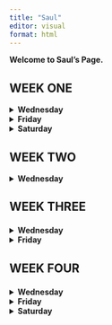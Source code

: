 ```yaml
---
title: "Saul"
editor: visual
format: html
---
```


**Welcome to Saul's Page.**

<H2>WEEK ONE</H2>

<details>

<summary><strong>Wednesday</strong></summary>

## Topics Reviewed

In week 2 we kept using the data set of air quality and started learning about pivot tables. We also reviewed on how to properly use different kinds of graphics and charts in excel.

**Data Description**

Daily air quality measurements in New York, May to September 1973.

**Format**

A data frame with 153 observations on 6 variables.

|        |           |         |                         |
|-------:|:----------|:--------|:------------------------|
| `[,1]` | `Ozone`   | numeric | Ozone (ppb)             |
| `[,2]` | `Solar.R` | numeric | Solar R (lang)          |
| `[,3]` | `Wind`    | numeric | Wind (mph)              |
| `[,4]` | `Temp`    | numeric | Temperature (degrees F) |
| `[,5]` | `Month`   | numeric | Month (1--12)           |
| `[,6]` | `Day`     | numeric | Day of month (1--31)    |

### Details

Daily readings of the following air quality values for May 1, 1973 (a Tuesday) to September 30, 1973.

-   Ozone: Mean ozone in parts per billion from 1300 to 1500 hours at Roosevelt Island

-   Solar.R: Solar radiation in Langleys in the frequency band 4000–7700 Angstroms from 0800 to 1200 hours at Central Park

-   Wind: Average wind speed in miles per hour at 0700 and 1000 hours at LaGuardia Airport

-   Temp: Maximum daily temperature in degrees Fahrenheit at LaGuardia Airport.

**Source**

-   The data were obtained from the New York State Department of Conservation (ozone data) and the National Weather Service (meteorological data).

**References**

-   Chambers, J. M., Cleveland, W. S., Kleiner, B. and Tukey, P. A. (1983) Graphical Methods for Data Analysis. Belmont, CA: Wadsworth.

## Ozone Histogram

We created a Histogram and we use the section of Ozone of this data set to see how the ozone was distribute.

![](Ozone%20Histogram.png){width="375"}

## Scatter Plot Ozone vs Temperature

For the following Scatter Plot, we wanted to see the correlation that Ozone and temperature had together. We took the section of ozone and temperature of this data set and created the scatter plot.

![](ScatterPlot.png){width="375"}

## Average Temp, Ozone, Wind, Solar R. by Month

![](Pivot%201.png){width="390"}

![](Picture1.png){width="375"}

**Average of Temp**:

Starts at 66.46°F in May and increases to a peak of 83.88°F in July.

By September, the temperature drops to 76.90°F.

***Trend***: A clear increase in temperature through the summer months (June, July, and August), followed by a decline in September.

**Average of Ozone**:

Starts low at 24.13 units in May, rises sharply to 59.12 and 60.00 units in July and August, respectively.

Drops back down to 31.45 units in September.

***Trend***: A dramatic spike in ozone levels in the peak summer months.

**Average of Wind**:

Wind speed starts at 11.50 mph in May, increases slightly in June (12.18 mph), then gradually decreases through the summer to 8.52 mph in July and 10.08 mph in September.

***Trend***: A slight increase in early summer, followed by a steady decline.

**Average of Solar Radiation**:

Starts at 182.04 units in May, increases to 216.42 units in July, and decreases again in August (173.09 units) and September (168.21 units).

***Trend***: Solar radiation peaks in July, reflecting longer, sunnier days in mid-summer, with a noticeable decline as the summer ends.

### Max temp, Ozone, Wind, Solar R. by Month

![](Pivot2.png){width="390"}

![](Picture2.png){width="375"}

Using the same variables as before, with repeat a similar process but with the difference that now we were looking for the max of temperature ozone, wind, and solar radiation of these months. Starting with the variable solar radiation, the graphs show that the month with the highest level of this variable was month 5, being at 334. For the rest of the months we see how it declines, with month 6 of 323, month 7 of 314, month 8 of 273, and month 9 259.

Next is the variable temperature. Even though in the last chart the month with the highest averagre temperature was month 7, month 8 had the highest temperature in the month. And the month with the lowest temperature was month 5.

Up next is the variable of wind. And when we take a look to the information of the charts, it shows an interesting correlation between the other variables. If we see the month with the lowest wind rate is 7, being 14.90. In the char above, the month with the highest average temperature is also month 7, which this tells us that less wind could mean a higher temperature.

The last variable in the chart is the ozone. For this variable it is interesting that over these months the ozone variables were completely different from each other.

### Sum temp, Ozone, Wind, Solar R. by Month

![](Pivot3.png){width="390"}

![](Sumquality.png){width="375"}

This table presents the monthly totals for four environmental variables: temperature (Temp), ozone (Ozone), wind (Wind), and solar radiation (Solar.R), across a 5-month period (May to September). Here's an analysis of the data:

### Temperature (Temp)

**Highest Temp**: July recorded the highest temperature with 2181. This suggests that July had the warmest weather in this period.

**Lowest Temp**: June had the lowest temperature at 704. This could indicate cooler conditions in early summer.

***Trend***: There is a noticeable increase from June to July, followed by relatively high values in August and September, suggesting a warmer late summer/early fall season.

**Total**: The sum across all months is 8635, showing that the overall temperature peaks in mid-summer and declines toward the fall.

### Ozone

**Highest Ozone**: July again stands out, with the highest ozone level at 1537. This could be related to high summer temperatures that tend to drive ozone formation.

**Lowest Ozone**: June has the lowest total ozone at 265, possibly due to cooler weather or less pollution.

***Trend***: Ozone increases significantly from May to July, then decreases in August and September, showing that the peak of ozone corresponds to the peak summer month.

**Total**: The overall ozone total is 4673.

### Wind

**Highest Wind**: The highest total wind value is recorded in September at 292.2, likely indicating stronger winds as the season transitions to autumn.

**Lowest Wind**: June has the lowest wind total at 109.6, possibly reflecting more stable atmospheric conditions.

***Trend***: Wind totals fluctuate across the months, with no consistent pattern, except for a noticeable rise in September.

**Total**: The sum for wind across all months is 1103.3.

### Solar Radiation

**Highest Solar Radiation**: July again shows the highest solar radiation total at 5627, reflecting the peak summer sunshine.

**Lowest Solar Radiation**: June has the lowest total solar radiation at 1658, which may be due to fewer daylight hours or cloudier weather.

***Trend***: There’s a steady rise from June to July, followed by a decline in August and September, mirroring the seasonal solar cycle.

**Total**: The overall solar radiation for the period is 20,513, with most of it occurring in the mid-summer months.

### Min temp, Ozone, Wind, Solar R. by Month

![](Pivot4.png){width="390"}

![](Min%20air.png){width="375"}

**Temperature**: The lowest temperature in May is 57°F, increasing gradually through the summer months, peaking at 73°F in July, and slightly dropping to 63°F in September.

***Trend***: Temperatures rise in early summer (June, July) and decline by September.

**Ozone**: The lowest ozone concentration varies, starting very low in May (1 unit), peaking at 12 units in June, and stabilizing around 7-9 units during the rest of the months.

***Trend***: A sharp increase in June, followed by relatively stable levels.

**Wind**: Wind speed declines progressively from May (5.7 mph) to September (2.8 mph).

***Trend***: Wind speed shows a steady decline over the summer.

**Solar Radiation**: It is at its lowest in May (8 units) and fluctuates across the months, reaching a peak in June (37 units) and settling around mid-range values (7-24 units) in other months.

***Trend***: A significant spike in June, with more stable values before and after.

## Month Average of Temperature and Wind

![](Pivot%205.png){width="370"}

![](Chart5.png){width="457"}

**Average Temperature**:

-   In May, the average temperature is 66.46°F.

-   June sees a significant increase to 78.22°F.

-   July has the highest average temperature at 83.88°F, closely followed by August at 83.70°F.

-   The temperature starts to drop in September to 76.90°F.

***Trend***: The average temperature increases steadily from May through July, peaks during July and August, and then starts declining in September.

**Average Wind Speed**:

-   Wind speed starts relatively high in May at 11.50 mph and increases slightly in June to 12.18 mph.

-   However, wind speed drops significantly in July to 8.52 mph and remains relatively low in August at 8.86 mph.

-   It picks up again in September to 10.08 mph.

***Trend***: The wind speed starts high in early summer, drops to its lowest in July and August, and rises again in September.

**Relationship Between Temperature and Wind Speed**:

-   As temperature increases, the wind speed tends to decrease. This inverse relationship is most noticeable in the summer months (July and August), where the highest temperatures coincide with the lowest wind speeds.

-   The drop in wind speed during the hottest months (July and August) suggests that calm, warm weather prevails during the peak of summer.

</details>

<details>

<summary><strong>Friday</strong></summary>

PLACE TEXT HERE

</details>

<details>

<summary><strong>Saturday</strong></summary>

PLACE TEXT HERE

</details>

<H2>WEEK TWO</H2>

<details>

<summary><strong>Wednesday</strong></summary>

Date : Wednesday 09/04 And Friday 09/06

## Topics Reviewed

In week 2 we kept using the data set of air quality and started learning about pivot tables. We also reviewed on how to properly use different kinds of graphics and charts in excel.

**Data Description**

Daily air quality measurements in New York, May to September 1973.

**Format**

A data frame with 153 observations on 6 variables.

|        |           |         |                         |
|-------:|:----------|:--------|:------------------------|
| `[,1]` | `Ozone`   | numeric | Ozone (ppb)             |
| `[,2]` | `Solar.R` | numeric | Solar R (lang)          |
| `[,3]` | `Wind`    | numeric | Wind (mph)              |
| `[,4]` | `Temp`    | numeric | Temperature (degrees F) |
| `[,5]` | `Month`   | numeric | Month (1--12)           |
| `[,6]` | `Day`     | numeric | Day of month (1--31)    |

### Details

Daily readings of the following air quality values for May 1, 1973 (a Tuesday) to September 30, 1973.

-   Ozone: Mean ozone in parts per billion from 1300 to 1500 hours at Roosevelt Island

-   Solar.R: Solar radiation in Langleys in the frequency band 4000–7700 Angstroms from 0800 to 1200 hours at Central Park

-   Wind: Average wind speed in miles per hour at 0700 and 1000 hours at LaGuardia Airport

-   Temp: Maximum daily temperature in degrees Fahrenheit at LaGuardia Airport.

**Source**

-   The data were obtained from the New York State Department of Conservation (ozone data) and the National Weather Service (meteorological data).

**References**

-   Chambers, J. M., Cleveland, W. S., Kleiner, B. and Tukey, P. A. (1983) Graphical Methods for Data Analysis. Belmont, CA: Wadsworth.

## Ozone Histogram

We created a Histogram and we use the section of Ozone of this data set to see how the ozone was distribute.

![](Ozone%20Histogram.png){width="375"}

## Scatter Plot Ozone vs Temperature

For the following Scatter Plot, we wanted to see the correlation that Ozone and temperature had together. We took the section of ozone and temperature of this data set and created the scatter plot.

![](ScatterPlot.png){width="375"}

## Average Temp, Ozone, Wind, Solar R. by Month

![](Pivot%201.png){width="390"}

![](Picture1.png){width="375"}

**Average of Temp**:

Starts at 66.46°F in May and increases to a peak of 83.88°F in July.

By September, the temperature drops to 76.90°F.

***Trend***: A clear increase in temperature through the summer months (June, July, and August), followed by a decline in September.

**Average of Ozone**:

Starts low at 24.13 units in May, rises sharply to 59.12 and 60.00 units in July and August, respectively.

Drops back down to 31.45 units in September.

***Trend***: A dramatic spike in ozone levels in the peak summer months.

**Average of Wind**:

Wind speed starts at 11.50 mph in May, increases slightly in June (12.18 mph), then gradually decreases through the summer to 8.52 mph in July and 10.08 mph in September.

***Trend***: A slight increase in early summer, followed by a steady decline.

**Average of Solar Radiation**:

Starts at 182.04 units in May, increases to 216.42 units in July, and decreases again in August (173.09 units) and September (168.21 units).

***Trend***: Solar radiation peaks in July, reflecting longer, sunnier days in mid-summer, with a noticeable decline as the summer ends.

## Max temp, Ozone, Wind, Solar R. by Month

![](Pivot2.png){width="390"}

![](Picture2.png){width="375"}

Using the same variables as before, with repeat a similar process but with the difference that now we were looking for the max of temperature ozone, wind, and solar radiation of these months. Starting with the variable solar radiation, the graphs show that the month with the highest level of this variable was month 5, being at 334. For the rest of the months we see how it declines, with month 6 of 323, month 7 of 314, month 8 of 273, and month 9 259.

Next is the variable temperature. Even though in the last chart the month with the highest averagre temperature was month 7, month 8 had the highest temperature in the month. And the month with the lowest temperature was month 5.

Up next is the variable of wind. And when we take a look to the information of the charts, it shows an interesting correlation between the other variables. If we see the month with the lowest wind rate is 7, being 14.90. In the char above, the month with the highest average temperature is also month 7, which this tells us that less wind could mean a higher temperature.

The last variable in the chart is the ozone. For this variable it is interesting that over these months the ozone variables were completely different from each other.

## Sum temp, Ozone, Wind, Solar R. by Month

![](Pivot3.png){width="390"}

![](Sumquality.png){width="375"}

This table presents the monthly totals for four environmental variables: temperature (Temp), ozone (Ozone), wind (Wind), and solar radiation (Solar.R), across a 5-month period (May to September). Here's an analysis of the data:

### Temperature (Temp)

**Highest Temp**: July recorded the highest temperature with 2181. This suggests that July had the warmest weather in this period.

**Lowest Temp**: June had the lowest temperature at 704. This could indicate cooler conditions in early summer.

***Trend***: There is a noticeable increase from June to July, followed by relatively high values in August and September, suggesting a warmer late summer/early fall season.

**Total**: The sum across all months is 8635, showing that the overall temperature peaks in mid-summer and declines toward the fall.

### Ozone

**Highest Ozone**: July again stands out, with the highest ozone level at 1537. This could be related to high summer temperatures that tend to drive ozone formation.

**Lowest Ozone**: June has the lowest total ozone at 265, possibly due to cooler weather or less pollution.

***Trend***: Ozone increases significantly from May to July, then decreases in August and September, showing that the peak of ozone corresponds to the peak summer month.

**Total**: The overall ozone total is 4673.

### Wind

**Highest Wind**: The highest total wind value is recorded in September at 292.2, likely indicating stronger winds as the season transitions to autumn.

**Lowest Wind**: June has the lowest wind total at 109.6, possibly reflecting more stable atmospheric conditions.

***Trend***: Wind totals fluctuate across the months, with no consistent pattern, except for a noticeable rise in September.

**Total**: The sum for wind across all months is 1103.3.

### Solar Radiation

**Highest Solar Radiation**: July again shows the highest solar radiation total at 5627, reflecting the peak summer sunshine.

**Lowest Solar Radiation**: June has the lowest total solar radiation at 1658, which may be due to fewer daylight hours or cloudier weather.

***Trend***: There’s a steady rise from June to July, followed by a decline in August and September, mirroring the seasonal solar cycle.

**Total**: The overall solar radiation for the period is 20,513, with most of it occurring in the mid-summer months.

## Min temp, Ozone, Wind, Solar R. by Month

![](Pivot4.png){width="390"}

![](Min%20air.png){width="375"}

**Temperature**: The lowest temperature in May is 57°F, increasing gradually through the summer months, peaking at 73°F in July, and slightly dropping to 63°F in September.

***Trend***: Temperatures rise in early summer (June, July) and decline by September.

**Ozone**: The lowest ozone concentration varies, starting very low in May (1 unit), peaking at 12 units in June, and stabilizing around 7-9 units during the rest of the months.

***Trend***: A sharp increase in June, followed by relatively stable levels.

**Wind**: Wind speed declines progressively from May (5.7 mph) to September (2.8 mph).

***Trend***: Wind speed shows a steady decline over the summer.

**Solar Radiation**: It is at its lowest in May (8 units) and fluctuates across the months, reaching a peak in June (37 units) and settling around mid-range values (7-24 units) in other months.

***Trend***: A significant spike in June, with more stable values before and after.

## Month Average of Temperature and Wind

![](Pivot%205.png){width="370"}

![](Chart5.png){width="457"}

**Average Temperature**:

-   In May, the average temperature is 66.46°F.

-   June sees a significant increase to 78.22°F.

-   July has the highest average temperature at 83.88°F, closely followed by August at 83.70°F.

-   The temperature starts to drop in September to 76.90°F.

***Trend***: The average temperature increases steadily from May through July, peaks during July and August, and then starts declining in September.

**Average Wind Speed**:

-   Wind speed starts relatively high in May at 11.50 mph and increases slightly in June to 12.18 mph.

-   However, wind speed drops significantly in July to 8.52 mph and remains relatively low in August at 8.86 mph.

-   It picks up again in September to 10.08 mph.

***Trend***: The wind speed starts high in early summer, drops to its lowest in July and August, and rises again in September.

**Relationship Between Temperature and Wind Speed**:

-   As temperature increases, the wind speed tends to decrease. This inverse relationship is most noticeable in the summer months (July and August), where the highest temperatures coincide with the lowest wind speeds.

-   The drop in wind speed during the hottest months (July and August) suggests that calm, warm weather prevails during the peak of summer.

    </details>

<h2>

WEEK THREE

</H2>

<details>

<summary><strong>Wednesday</strong></summary>

# Wednesday

## Tableau Tutorial 2

Last class we chose our own data set to start and exploring Tableau. The data set that I chose is called tree_datasets. This data has 3 variables, height, volume and girth, representing the measurements of 31 trees. With this data, I will be trying to replicate and apply what the professor taught in class on how to use Tableau. Below it there will be the link to access all the visualizations made in tableau for this data set. Here is the link that will take you to the visualizations.

<https://public.tableau.com/views/Wednesday_17263668014200/Dashboard1?:language=en-US&:sid=&:redirect=auth&:display_count=n&:origin=viz_share_link>

</details>

<details>

<summary><strong>Friday</strong></summary>

## Friday Week 3

In Friday's class, I worked on applying what I learned from Wednesday's practice with the TreeData set in Tableau. I used the same ideas and methods but with my midterm data this time. I focused on creating charts and graphs to better understand my data. It was a good way to get more comfortable with Tableau and practice using it for real data, which made everything click a bit more.

<https://public.tableau.com/views/HellothisismyDashboard/Dashboard1?:language=en-US&:sid=&:redirect=auth&:display_count=n&:origin=viz_share_link>

</details>

<h2>

WEEK FOUR

</H2>

<details>

<summary><strong>Wednesday</strong></summary>

</details>

<details>

<summary><strong>Friday</strong></summary>

</details>

<details>

<summary><strong>Saturday</strong></summary>

</details>
